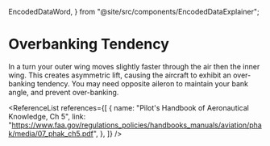   EncodedDataWord,
} from "@site/src/components/EncodedDataExplainer";

# Overbanking Tendency

In a turn your outer wing moves slightly faster through the air then the inner
wing. This creates asymmetric lift, causing the aircraft to exhibit an
over-banking tendency. You may need opposite aileron to maintain your bank
angle, and prevent over-banking.

<ReferenceList
  references={[
    {
      name: "Pilot's Handbook of Aeronautical Knowledge, Ch 5",
      link: "https://www.faa.gov/regulations_policies/handbooks_manuals/aviation/phak/media/07_phak_ch5.pdf",
    },
  ]}
/>
